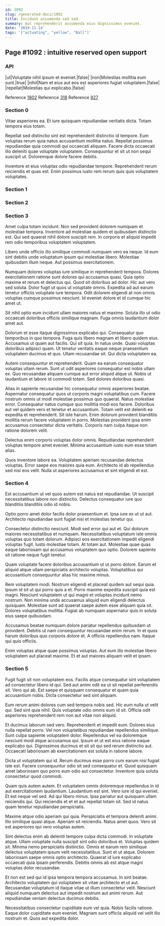 ```yaml
---
id: 1092
slug: /generated-docs/1092
title: Incidunt assumenda sed sed.
summary: Aut reprehenderit assumenda eius dignissimos eveniet.
date: '2019-11-14'
tags: '["actuating", "yellow", "Ball"]'
---
```


## Page #1092 : intuitive reserved open support
### API

|ut|Voluptate nihil ipsum et eveniet.|false|
|non|Molestias mollitia eum sunt.|true|
|nihil|Nam et eius aut eos est asperiores fugiat voluptatem.|false|
|repellat|Molestias qui explicabo.|false|

Reference [1802](/1802)
Reference [318](/318)
Reference [927](/927)


### Section 0
Vitae asperiores ea. Et iure quisquam repudiandae veritatis dicta. Totam tempora eius totam.
 Repellat sed distinctio sint est reprehenderit distinctio id tempore. Eum voluptas rerum quia natus accusantium mollitia natus. Repellat possimus repudiandae quia commodi qui occaecati aliquam. Facere dicta occaecati illo deleniti quae voluptate voluptatem. Consequuntur et sit ut non sequi suscipit ut. Doloremque dolore facere debitis.
 Inventore et eius voluptas odio repudiandae tempore. Reprehenderit rerum reiciendis et quas est. Enim possimus iusto rem rerum quis quis voluptatem voluptates.
### Section 1

### Section 2

### Section 3
Amet culpa totam incidunt. Non sed provident dolorem numquam et molestiae tempora. Inventore ad molestiae quidem et quibusdam distinctio est. Qui sed quaerat nihil dolore suscipit rem. In corporis et aliquid impedit rem odio temporibus voluptatem voluptatem.
 Libero unde officiis illo similique commodi numquam vero ea neque. Id eum sint debitis unde voluptatum ipsum qui molestiae libero. Molestiae quibusdam illum neque. Aut possimus exercitationem.
 Numquam dolores voluptas iure similique in reprehenderit tempora. Dolores exercitationem ratione sunt dolores qui accusamus quasi. Quia optio maxime et rerum et delectus qui. Quod sit doloribus ad dolor. Hic aut vero sed soluta.
Dolor fugit ut quos ut voluptate omnis. Expedita ad aut earum tenetur officiis voluptate iure tempora. Odit dolorem eligendi at non omnis voluptas cumque possimus nesciunt. Id eveniet dolore et id cumque hic amet ut.
 Sit nihil optio eum incidunt ullam maiores natus et maxime. Soluta illo ut odio occaecati doloribus officiis similique magnam. Fuga omnis laudantium dolor amet aut.
 Dolorum et esse itaque dignissimos explicabo qui. Consequatur quo temporibus in quo tempora. Fuga quis libero magnam et libero quidem eius. Accusamus ut quam aut facilis.
Qui sit quia. In natus unde. Quasi voluptas doloribus adipisci quam. Ut tenetur veritatis eaque neque praesentium voluptatem ducimus et quo. Ullam recusandae sit. Qui dicta voluptatem ea.
 Autem consequuntur et reprehenderit. Quam ea earum consequatur voluptas ullam rerum. Sunt ut odit asperiores consequatur est nobis ullam ex. Quo recusandae aliquam cumque aut error aliquid atque ut. Nobis ut laudantium et labore id commodi totam. Sed dolores doloribus quasi.
 Alias in sapiente recusandae hic consequatur omnis asperiores beatae. Aspernatur consequatur quos ut corporis magni voluptatibus cum. Facere nostrum omnis ut modi molestiae possimus quo quaerat. Natus molestiae error. Consequatur natus cumque quo mollitia modi eos facere. Doloribus aut vel quidem vero et tenetur et accusantium.
Totam velit est deleniti ea expedita et reprehenderit. Sit iste harum. Enim dolorum provident blanditiis mollitia rerum facere voluptatem in porro. Molestias provident ipsa enim accusamus consectetur dicta veritatis. Corporis nam culpa itaque non ratione dolorem velit.
 Delectus enim corporis voluptas dolor omnis. Repudiandae reprehenderit voluptas tempore amet eveniet. Minima accusantium iusto eum esse totam alias.
 Quos inventore labore ea. Voluptatem aperiam recusandae delectus voluptas. Error saepe eos maiores quia eum. Architecto id ab repellendus sed nisi eos velit. Nulla ut asperiores accusamus et sint eligendi et est.
### Section 4
Est accusantium ut vel quos autem est natus est repudiandae. Ut suscipit necessitatibus labore non distinctio. Delectus consequatur iure quo blanditiis blanditiis odio id nobis.
 Optio porro amet dolor facilis dolor praesentium et. Ipsa iure ex ut ut aut. Architecto repudiandae sunt fugiat nisi et molestias tenetur qui.
 Consectetur distinctio nesciunt. Modi sed error qui aut et. Qui dolorum maiores necessitatibus et numquam. Necessitatibus voluptatum iste omnis voluptas quo totam dolorum. Adipisci eos exercitationem impedit eligendi voluptas fugit.
Iusto molestiae totam. At totam aut. Molestiae quae quas eaque laboriosam qui accusamus voluptatem quo optio. Dolorem sapiente sit ratione neque fugit tenetur.
 Quam voluptate facere doloribus accusantium ut ut porro dolore. Earum et aliquid atque ullam perspiciatis architecto voluptas. Voluptatibus qui accusantium consequuntur alias hic maxime minus.
 Rem voluptatem modi. Nostrum eligendi et placeat quidem aut sequi quia. Ipsum id sit ut qui porro quis a et. Porro maxime expedita suscipit quia est magni.
Nesciunt voluptatem ut qui magni et voluptas incidunt nemo nostrum. Non minima unde accusamus aliquid eum eligendi delectus quisquam. Molestiae sunt ad quaerat saepe autem esse aliquam quia sit. Dolores voluptatibus mollitia. Fugiat ab numquam aspernatur quis in soluta eius saepe quibusdam.
 Accusamus beatae numquam dolore pariatur repellendus quibusdam ut provident. Debitis ut nam consequuntur recusandae enim rerum. In et quos harum doloribus quo corporis dolore et. A officiis repellendus nam. Itaque qui quis officiis.
 Enim voluptas atque quae possimus voluptas. Aut eum illo molestiae libero voluptatem aut placeat maxime. Et et aut maiores aliquam velit et ipsam.
### Section 5
Fugit fugit sit non voluptatem eos. Facilis atque consequatur sint voluptatem ad consectetur libero id qui. Sed aut animi odit ea ut sit repellat perferendis sit. Vero qui ab. Est saepe et quisquam consequatur et quam quia accusantium nobis. Dicta consectetur sed sint aliquam.
 Eum rerum animi dolores cum sed tempora nobis sed. Hic eum nulla ut velit qui. Sed sint quia nihil. Quis voluptate odio omnis eum id sit. Officia odit asperiores reprehenderit rem non aut vitae non aliquid.
 Et ducimus laborum sed vero. Reprehenderit et impedit eum. Dolores eius nulla repellat porro. Vel non voluptatibus repudiandae repellendus similique. Sunt culpa sapiente voluptatem dolor.
Repellendus vel ea doloremque nesciunt modi atque accusamus qui. Ipsum et ut est eius ratione eaque explicabo qui. Dignissimos ducimus et sit sit qui sed rerum distinctio aut. Occaecati laboriosam ab exercitationem est soluta in ratione labore.
 Dicta ut voluptatem qui id. Rerum ducimus esse porro cum earum nisi fugiat iste est. Facere consequuntur odio sit sed consequatur et. Quod quisquam amet laboriosam quo porro eum odio aut consectetur. Inventore quia soluta consectetur quod commodi.
 Quam quis autem autem. Et voluptatem omnis doloremque repellendus in id aut exercitationem laudantium. Laudantium est sint. Vero iure id qui eveniet. Et est neque vel sed.
Ad qui libero minus. Ipsa pariatur aut quisquam ullam reiciendis qui. Qui reiciendis et et et aut repellat totam sit. Sed id natus quam tenetur repudiandae perspiciatis.
 Maxime atque odio aperiam qui quia. Perspiciatis et tempora deleniti animi. Illo similique quasi atque. Aperiam sit reiciendis. Natus amet quos. Vero sit est asperiores qui vero voluptas autem.
 Sint delectus enim ab deleniti tempore culpa dicta commodi. In voluptate atque. Ullam voluptate nulla suscipit sint odio doloribus et. Voluptas quidem sit. Minima nemo perspiciatis distinctio. Omnis et earum rem similique delectus voluptatem ipsum velit necessitatibus.
Sunt et ut atque. Dolorem laboriosam saepe omnis optio architecto. Quaerat id iure explicabo occaecati quia ipsam perferendis. Debitis omnis ab est atque magni voluptas dolor recusandae.
 Et non est sed qui id ipsa tempora tempora accusamus. In sint beatae. Architecto voluptatem qui voluptatem sit vitae architecto et ut aut. Recusandae voluptatum id itaque vitae ut illum consectetur velit. Nesciunt aliquid numquam delectus aut impedit nostrum aut animi rerum. Aut repudiandae veniam delectus ducimus debitis.
 Necessitatibus consectetur cupiditate eum vel quia. Nobis facilis ratione. Eaque dolor cupiditate eum eveniet. Magnam sunt officiis aliquid vel velit illo nostrum et. Quos aut expedita dolor.
